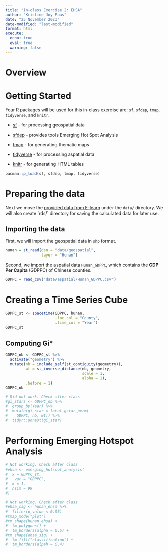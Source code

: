 ```yaml
---
title: "In-class Exercise 2: EHSA"
author: "Kristine Joy Paas"
date: "25 November 2023"
date-modified: "last-modified"
format: html
execute: 
  echo: true
  eval: true
  warning: false
---
```


# Overview

# Getting Started

Four R packages will be used for this in-class exercise are: `sf`, `sfdep`, `tmap`, `tidyverse`, and `knitr`.

-   [sf](https://cran.r-project.org/web/packages/sf/index.html) - for processing geospatial data

-   [sfdep](https://cran.r-project.org/web/packages/sfdep/index.html) - provides tools Emerging Hot Spot Analysis

-   [tmap](https://cran.r-project.org/web/packages/tmap/index.html) - for generating thematic maps

-   [tidyverse](https://cran.r-project.org/web/packages/tidyverse/index.html) - for processing aspatial data

-   [knitr](https://cran.r-project.org/web/packages/knitr/index.html) - for generating HTML tables

```r
pacman::p_load(sf, sfdep, tmap, tidyverse)
```

# Preparing the data

Next we move the [provided data from E-learn](https://elearn.smu.edu.sg/d2l/le/content/357628/viewContent/2308366/View) under the `data/` directory. We will also create \`rds/\` directory for saving the calculated data for later use.

## Importing the data

First, we will import the geospatial data in `shp` format.

```r
hunan = st_read(dsn = "data/geospatial",
                layer = "Hunan")
```

Second, we import the aspatial data `Hunan_GDPPC`, which contains the **GDP Per Capita** (GDPPC) of Chinese counties.

```r
GDPPC = read_csv("data/aspatial/Hunan_GDPPC.csv")
```

# Creating a Time Series Cube

```r
GDPPC_st <- spacetime(GDPPC, hunan,
                      .loc_col = "County",
                      .time_col = "Year")
GDPPC_st
```

## Computing Gi\*

```r
GDPPC_nb <- GDPPC_st %>%
  activate("geometry") %>%
  mutate(nb = include_self(st_contiguity(geometry)),
         wt = st_inverse_distance(nb, geometry,
                                  scale = 1,
                                  alpha = 1),
         .before = 1)
GDPPC_nb
```

```r
# Did not work. Check after class
#gi_stars <- GDPPC_nb %>%
#  group_by(Year) %>%
#  mutate(gi_star = local_gstar_perm(
#    GDPPC, nb, wt)) %>%
#  tidyr::unnest(gi_star)
```

# Performing Emerging Hotspot Analysis

```r
# Not working. Check after class
#ehsa <- emerging_hotspot_analysis(
#  x = GDPPC_st,
#  .var = "GDPPC",
#  k = 1,
#  nsim = 99
#)
```

```r
# Not working. Check after class
#ehsa_sig <- hunan_ehsa %>%
#  filter(p_value < 0.05)
#tmap_mode("plot")
#tm_shape(hunan_ehsa) +
#  tm_polygons() +
#  tm_borders(alpha = 0.5) +
#tm_shape(ehsa_sig) +
#  tm_fill("classification") +
#  tm_borders(alpah = 0.4)
```
